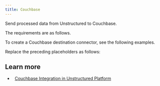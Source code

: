 ```yaml
---
title: Couchbase
---
```



<FirstTimeAPIDestinationConnector />

Send processed data from Unstructured to Couchbase.

The requirements are as follows.


<CouchbasePrerequisites />

To create a Couchbase destination connector, see the following examples.


<CodeGroup>
    <CouchbaseSDK />
    <CouchbaseAPIRESTCreate />
</CodeGroup>

Replace the preceding placeholders as follows:


<CouchbaseAPIPlaceholders />

## Learn more

- <Icon icon="blog" />&nbsp;&nbsp;[Couchbase Integration in Unstructured Platform](https://unstructured.io/blog/couchbase-integration-in-unstructured-platform)

